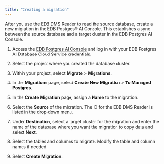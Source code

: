 ```yaml
---
title: "Creating a migration"
---
```


After you use the EDB DMS Reader to read the source database, create a new migration in the EDB Postgres® AI Console. 
This establishes a sync between the source database and a target cluster in the EDB Postgres AI Console. 

1.  Access the [EDB Postgres AI Console](https://portal.biganimal.com) and log in with your EDB Postgres AI Database Cloud Service credentials.

1.  Select the project where you created the database cluster. 

1.  Within your project, select **Migrate** > **Migrations**. 

1.  In the **Migrations** page, select **Create New Migration** > **To Managed Postgres**.

1.  In the **Create Migration** page, assign a **Name** to the migration. 

1.  Select the **Source** of the migration. The ID for the EDB DMS Reader is listed in the drop-down menu.

1.  Under **Destination**, select a target cluster for the migration and enter the name of the database where you want the migration to copy data and select **Next**. 

1.  Select the tables and columns to migrate. Modify the table and column names if needed.

1.  Select **Create Migration**.